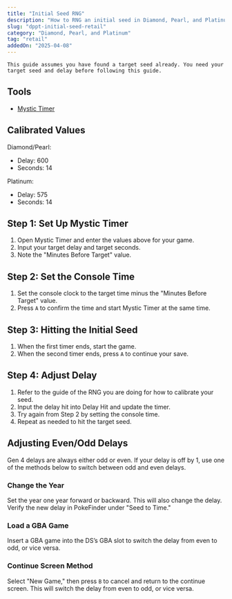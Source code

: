 ```yaml
---
title: "Initial Seed RNG"
description: "How to RNG an initial seed in Diamond, Pearl, and Platinum on a physical console"
slug: "dppt-initial-seed-retail"
category: "Diamond, Pearl, and Platinum"
tag: "retail"
addedOn: "2025-04-08"
---
```


```
This guide assumes you have found a target seed already. You need your target seed and delay before following this guide.
```

## Tools

- [Mystic Timer](/mystic-timer)

## Calibrated Values

Diamond/Pearl:

- Delay: 600
- Seconds: 14

Platinum:

- Delay: 575
- Seconds: 14

## Step 1: Set Up Mystic Timer

1. Open Mystic Timer and enter the values above for your game.
2. Input your target delay and target seconds.
3. Note the "Minutes Before Target" value.

## Step 2: Set the Console Time

1. Set the console clock to the target time minus the "Minutes Before Target" value.
2. Press `A` to confirm the time and start Mystic Timer at the same time.

## Step 3: Hitting the Initial Seed

1. When the first timer ends, start the game.
2. When the second timer ends, press `A` to continue your save.

## Step 4: Adjust Delay

1. Refer to the guide of the RNG you are doing for how to calibrate your seed.
2. Input the delay hit into Delay Hit and update the timer.
3. Try again from Step 2 by setting the console time.
4. Repeat as needed to hit the target seed.

## Adjusting Even/Odd Delays

Gen 4 delays are always either odd or even. If your delay is off by 1, use one of the methods below to switch between odd and even delays.

### Change the Year

Set the year one year forward or backward. This will also change the delay. Verify the new delay in PokeFinder under "Seed to Time."

### Load a GBA Game

Insert a GBA game into the DS’s GBA slot to switch the delay from even to odd, or vice versa.

### Continue Screen Method

Select "New Game," then press `B` to cancel and return to the continue screen. This will switch the delay from even to odd, or vice versa.
